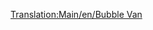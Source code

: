 [[Translation:Main/en/Bubble Van]]{{en/-}}{{Template:Vagones/Es
|Imagen=[[File:en/Bubblevan.png]]
|Nombre=Vagón de Burbujas
|PrecioNormal=2.226 € (1.113 £)
|PesoNormal=21 / 22 t
|CapacidadNormal=20 burbujas
|PrecioMono="
|PesoMono="
|CapacidadMono=25 burbujas
|PrecioMag="
|PesoMag="
|CapacidadMag=27 burbujas
|Descripción=El '''vagón de burbujas''' es necesario para transportar [[Main/es/Burbujas|burbujas]] desde el [[Main/es/Generador de burbujas|generador de burbujas]] hasta la [[Main/es/Fábrica de refrescos|fábrica de refrescos]] en el clima [[Main/en/Climas/Es#Fantasía|fantasía]]
}}